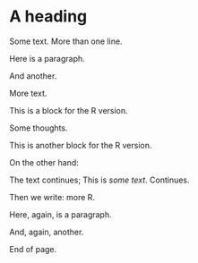 # A heading

Some text.
More than one line.

::: {.notebook name="first_notebook"}
Here is a paragraph.

And another.
:::

More text.

::: r
This is a block for the R version.
:::

Some thoughts.

::: r
This is another block for the R version.
:::

On the other hand:

The text continues; [This is *some text*]{.r}.  Continues.

Then we write: [more R]{.r}.

::: {.notebook name="second_notebook"}
Here, again, is a paragraph.

And, again, another.
:::

End of page.

